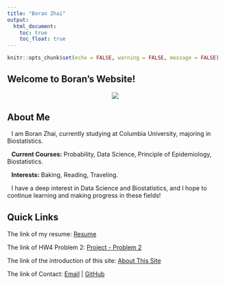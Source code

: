 ```yaml
---
title: "Boran Zhai"
output: 
  html_document:
    toc: true
    toc_float: true
---
```


```r
knitr::opts_chunk$set(echo = FALSE, warning = FALSE, message = FALSE)
```


## Welcome to Boran's Website!
<center>
<img src="images/girl_coding.png" style="max-width: 300px;"> 
</center>
<div style="margin-bottom: 30px;"></div>

## About Me

<i class="fa fa-user" style="color: #8264CC; margin-right: 10px;"></i>
I am Boran Zhai, currently studying at Columbia University, majoring in Biostatistics.

<i class="fa fa-book" style="color: #2873B3; margin-right: 10px;"></i>
<strong>Current Courses:</strong> Probability, Data Science, Principle of Epidemiology, Biostatistics.

<i class="fa fa-heart" style="color: #df65b0; margin-right: 10px;"></i>
<strong>Interests:</strong> Baking, Reading, Traveling.

<i class="fa fa-star" style="color: #F1CC2F; margin-right: 10px;"></i>
I have a deep interest in Data Science and Biostatistics, and I hope to continue learning and making progress in these fields!
<div style="margin-bottom: 30px;"></div>

## Quick Links
The link of my resume: [Resume](resume.html)

The link of HW4 Problem 2: [Project - Problem 2](problem2.html)

The link of the introduction of this site: [About This Site](about.html)

The link of Contact: [Email](mailto:<bz2570@cumc.columbia.edu>) | [GitHub](https://github.com/ZHAI407)